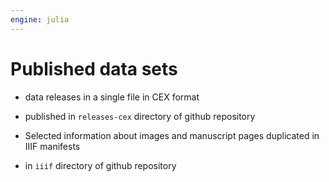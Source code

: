 ```yaml
---
engine: julia
---
```


# Published data sets

::: {.callout-caution title="Content TBA" }

- data releases in a single file in CEX format
- published in `releases-cex` directory of github repository

- Selected information about images and manuscript pages duplicated in IIIF manifests
- in `iiif` directory of github repository
:::